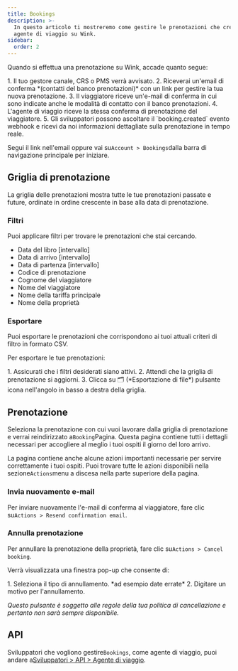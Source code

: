 ```yaml
---
title: Bookings
description: >-
  In questo articolo ti mostreremo come gestire le prenotazioni che crei come
  agente di viaggio su Wink.
sidebar:
  order: 2
---
```


Quando si effettua una prenotazione su Wink, accade quanto segue:

<Steps>
  1. Il tuo gestore canale, CRS o PMS verrà avvisato.
  2. Riceverai un'email di conferma *(contatti del banco prenotazioni)* con un link per gestire la tua nuova prenotazione.
  3. Il viaggiatore riceve un'e-mail di conferma in cui sono indicate anche le modalità di contatto con il banco prenotazioni.
  4. L'agente di viaggio riceve la stessa conferma di prenotazione del viaggiatore.
  5. Gli sviluppatori possono ascoltare il `booking.created` evento webhook e ricevi da noi informazioni dettagliate sulla prenotazione in tempo reale.
</Steps>


Segui il link nell'email oppure vai su`Account > Bookings`dalla barra di navigazione principale per iniziare.

## Griglia di prenotazione

La griglia delle prenotazioni mostra tutte le tue prenotazioni passate e future, ordinate in ordine crescente in base alla data di prenotazione.

### Filtri

Puoi applicare filtri per trovare le prenotazioni che stai cercando.

* Data del libro \[intervallo]
* Data di arrivo \[intervallo]
* Data di partenza \[intervallo]
* Codice di prenotazione
* Cognome del viaggiatore
* Nome del viaggiatore
* Nome della tariffa principale
* Nome della proprietà

### Esportare

Puoi esportare le prenotazioni che corrispondono ai tuoi attuali criteri di filtro in formato CSV.

Per esportare le tue prenotazioni:

<Steps>
  1. Assicurati che i filtri desiderati siano attivi.
  2. Attendi che la griglia di prenotazione si aggiorni.
  3. Clicca su 🗂️ (*Esportazione di file*) pulsante icona nell'angolo in basso a destra della griglia.
</Steps>


## Prenotazione

Seleziona la prenotazione con cui vuoi lavorare dalla griglia di prenotazione e verrai reindirizzato a`Booking`Pagina.
Questa pagina contiene tutti i dettagli necessari per accogliere al meglio i tuoi ospiti il giorno del loro arrivo.

La pagina contiene anche alcune azioni importanti necessarie per servire correttamente i tuoi ospiti. Puoi trovare tutte le azioni disponibili nella sezione`Actions`menu a discesa nella parte superiore della pagina.

### Invia nuovamente e-mail

Per inviare nuovamente l'e-mail di conferma al viaggiatore, fare clic su`Actions > Resend confirmation email`.

### Annulla prenotazione

Per annullare la prenotazione della proprietà, fare clic su`Actions > Cancel booking`.

Verrà visualizzata una finestra pop-up che consente di:

<Steps>
  1. Seleziona il tipo di annullamento. *ad esempio date errate*
  2. Digitare un motivo per l'annullamento.
</Steps>


*Questo pulsante è soggetto alle regole della tua politica di cancellazione e pertanto non sarà sempre disponibile.*

## API

Sviluppatori che vogliono gestire`Bookings`, come agente di viaggio, puoi andare a[Sviluppatori > API > Agente di viaggio](/developers/apis/#travel-agent-api).

